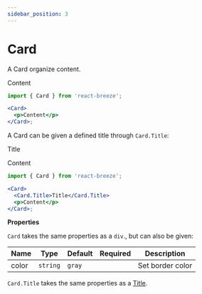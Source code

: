 ```yaml
---
sidebar_position: 3
---
```


# Card

A Card organize content.


<Card className="mb-2">
  <p>Content</p>
</Card>

```jsx
import { Card } from 'react-breeze';

<Card>
  <p>Content</p>
</Card>;
```

<Title as="h3">Title</Title>

A Card can be given a defined title through `Card.Title`:

<Card className="mb-2">
  <Card.Title>Title</Card.Title>
  <p>Content</p>
</Card>

```jsx
import { Card } from 'react-breeze';

<Card>
  <Card.Title>Title</Card.Title>
  <p>Content</p>
</Card>;
```

**Properties**

`Card` takes the same properties as a `div`., but can also be given:

| Name  | Type     | Default | Required | Description      |
| ----- | -------- | ------- | -------- | ---------------- |
| color | `string` | `gray`  |          | Set border color |

`Card.Title` takes the same properties as a <a href="/docs/components/title">Title</a>.

